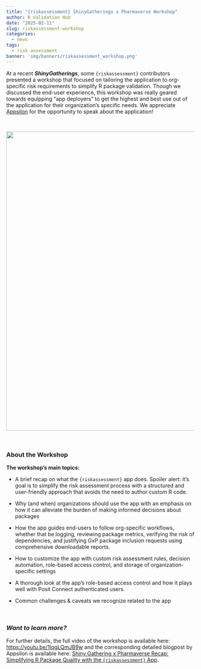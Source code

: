 ```yaml
---
title: "{riskassessment} ShinyGatherings x Pharmaverse Workshop"
author: R Validation Hub
date: "2025-02-11"
slug: riskassessment-workshop
categories: 
  - news
tags: 
  - risk assessment
banner: 'img/banners/riskassessment_workshop.png'
---
```


At a recent ***ShinyGatherings***, some `{riskassessment}` contributors presented a workshop that focused on tailoring the application to org-specific risk requirements to simplify R package validation. Though we discussed the end-user experience, this workshop was really geared towards equipping "app deployers" to get the highest and best use out of the application for their organization's specific needs. We appreciate [Appsilon](https://www.appsilon.com/) for the opportunity to speak about the application!

<br>

![](/blog/2025-02-11-riskassessment-workshop/riskassessment_workshop_graphic.jpg){width="800"}

<br>

### About the Workshop

**The workshop's main topics:**

-   A brief recap on what the `{riskassessment}` app does. Spoiler alert: it's goal is to simplify the risk assessment process with a structured and user-friendly approach that avoids the need to author custom R code.

-   Why (and when) organizations should use the app with an emphasis on how it can alleviate the burden of making informed decisions about packages

-   How the app guides end-users to follow org-specific workflows, whether that be logging, reviewing package metrics, verifying the risk of dependencies, and justifying GxP package inclusion requests using comprehensive downloadable reports.

-   How to customize the app with custom risk assessment rules, decision automation, role-based access control, and storage of organization-specific settings

- A thorough look at the app's role-based access control and how it plays well with Posit Connect authenticated users.

-   Common challenges & caveats we recognize related to the app

<br>

### *Want to learn more?*

For further details, the full video of the workshop is available here: <https://youtu.be/1IqgLQmJB9w> and the corresponding detailed blogpost by Appsilon is available here: [Shiny Gathering x Pharmaverse Recap: Simplifying R Package Quality with the `{riskassessment}` App](https://www.appsilon.com/post/r-package-risk-assessment).
